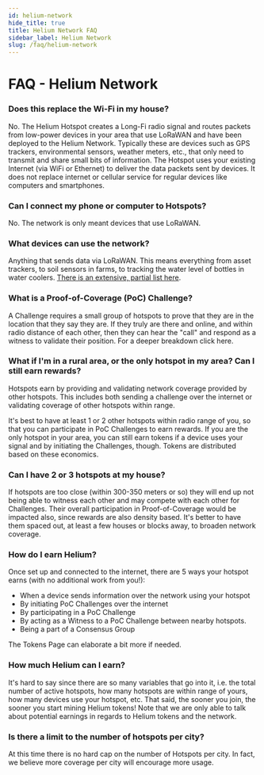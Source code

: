 ```yaml
---
id: helium-network 
hide_title: true
title: Helium Network FAQ
sidebar_label: Helium Network
slug: /faq/helium-network
---
```


# FAQ - Helium Network

### Does this replace the Wi-Fi in my house?
No. The Helium Hotspot creates a Long-Fi radio signal and routes packets from low-power devices in your area that use LoRaWAN and have been deployed to the Helium Network. Typically these are devices such as GPS trackers, environmental sensors, weather meters, etc., that only need to transmit and share small bits of information. The Hotspot uses your existing Internet (via WiFi or Ethernet) to deliver the data packets sent by devices.  It does not replace internet or cellular service for regular devices like computers and smartphones.
 
### Can I connect my phone or computer to Hotspots?
No. The network is only meant devices that use LoRaWAN.
  
### What devices can use the network?
Anything that sends data via LoRaWAN. This means everything from asset trackers, to soil sensors in farms, to tracking the water level of bottles in water coolers. [There is an extensive, partial list here](/use-the-network/devices). 
  
### What is a Proof-of-Coverage (PoC) Challenge?
A Challenge requires a small group of hotspots to prove that they are in the location that they say they are.  If they truly are there and online, and within radio distance of each other, then they can hear the "call" and respond as a witness to validate their position.  For a deeper breakdown click here.

### What if I'm in a rural area, or the only hotspot in my area?  Can I still earn rewards?
Hotspots earn by providing and validating network coverage provided by other hotspots. This includes both sending a challenge over the internet or validating coverage of other hotspots within range. 
 
It's best to have at least 1 or 2 other hotspots within radio range of you, so that you can participate in PoC Challenges to earn rewards.  If you are the only hotspot in your area, you can still earn tokens if a device uses your signal and by initiating the Challenges, though.  Tokens are distributed based on these economics.
 
### Can I have 2 or 3 hotspots at my house?
If hotspots are too close (within 300-350 meters or so) they will end up not being able to witness each other and may compete with each other for Challenges. Their overall participation in Proof-of-Coverage would be impacted also, since rewards are also density based.  It's better to have them spaced out, at least a few houses or blocks away, to broaden network coverage.  
 
### How do I earn Helium?
Once set up and connected to the internet, there are 5 ways your hotspot earns (with no additional work from you!):
 
- When a device sends information over the network using your hotspot
- By initiating PoC Challenges over the internet
- By participating in a PoC Challenge
- By acting as a Witness to a PoC Challenge between nearby hotspots.
- Being a part of a Consensus Group
 
The Tokens Page can elaborate a bit more if needed.  
  
### How much Helium can I earn?
It's hard to say since there are so many variables that go into it, i.e. the total number of active hotspots, how many hotspots are within range of yours, how many devices use your hotspot, etc.  That said, the sooner you join, the sooner you start mining Helium tokens!  Note that we are only able to talk about potential earnings in regards to Helium tokens and the network.
 
### Is there a limit to the number of hotspots per city?
At this time there is no hard cap on the number of Hotspots per city. In fact, we believe more coverage per city will encourage more usage.  
 

